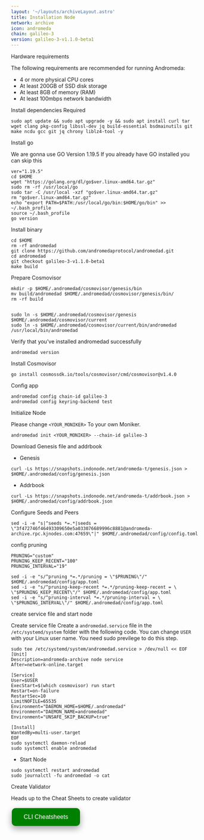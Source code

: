 ```yaml
---
layout: '~/layouts/archiveLayout.astro'
title: Installation Node
network: archive
icon: andromeda
chain: galileo-3
version: galileo-3-v1.1.0-beta1
---
```


 Hardware requirements

The following requirements are recommended for running Andromeda:

- 4 or more physical CPU cores
- At least 200GB of SSD disk storage
- At least 8GB of memory (RAM)
- At least 100mbps network bandwidth


 Install dependencies Required

```
sudo apt update && sudo apt upgrade -y && sudo apt install curl tar wget clang pkg-config libssl-dev jq build-essential bsdmainutils git make ncdu gcc git jq chrony liblz4-tool -y
```

 Install go

We are gonna use GO Version 1.19.5
If you already have GO installed you can skip this 

```
ver="1.19.5"
cd $HOME
wget "https://golang.org/dl/go$ver.linux-amd64.tar.gz"
sudo rm -rf /usr/local/go
sudo tar -C /usr/local -xzf "go$ver.linux-amd64.tar.gz"
rm "go$ver.linux-amd64.tar.gz"
echo "export PATH=$PATH:/usr/local/go/bin:$HOME/go/bin" >> ~/.bash_profile
source ~/.bash_profile
go version
```

 Install binary

```
cd $HOME
rm -rf andromedad
git clone https://github.com/andromedaprotocol/andromedad.git
cd andromedad
git checkout galileo-3-v1.1.0-beta1
make build
```

 Prepare Cosmovisor
```
mkdir -p $HOME/.andromedad/cosmovisor/genesis/bin
mv build/andromedad $HOME/.andromedad/cosmovisor/genesis/bin/
rm -rf build


sudo ln -s $HOME/.andromedad/cosmovisor/genesis $HOME/.andromedad/cosmovisor/current
sudo ln -s $HOME/.andromedad/cosmovisor/current/bin/andromedad /usr/local/bin/andromedad
```

Verify that you've installed andromedad successfully

```
andromedad version
```

 Install Cosmovisor
```
go install cosmossdk.io/tools/cosmovisor/cmd/cosmovisor@v1.4.0
```

 Config app

```
andromedad config chain-id galileo-3
andromedad config keyring-backend test
```

 Initialize Node

Please change `<YOUR_MONIKER>` To your own Moniker.

```
andromedad init <YOUR_MONIKER> --chain-id galileo-3
```

 Download Genesis file and addrbook

- Genesis

```
curl -Ls https://snapshots.indonode.net/andromeda-t/genesis.json > $HOME/.andromedad/config/genesis.json
```

- Addrbook

```
curl -Ls https://snapshots.indonode.net/andromeda-t/addrbook.json > $HOME/.andromedad/config/addrbook.json
```


 Configure Seeds and Peers

```
sed -i -e "s|^seeds *=.*|seeds = \"3f472746f46493309650e5a033076689996c8881@andromeda-archive.rpc.kjnodes.com:47659\"|" $HOME/.andromedad/config/config.toml
```

 config pruning

```
PRUNING="custom"
PRUNING_KEEP_RECENT="100"
PRUNING_INTERVAL="19"

sed -i -e "s/^pruning *=.*/pruning = \"$PRUNING\"/" $HOME/.andromedad/config/app.toml
sed -i -e "s/^pruning-keep-recent *=.*/pruning-keep-recent = \
\"$PRUNING_KEEP_RECENT\"/" $HOME/.andromedad/config/app.toml
sed -i -e "s/^pruning-interval *=.*/pruning-interval = \
\"$PRUNING_INTERVAL\"/" $HOME/.andromedad/config/app.toml
```


 create service file and start node

Create service file
Create a `andromedad.service` file in the `/etc/systemd/system` folder with the following code. 
You can change `USER` with your Linux user name. You need sudo previlege to do this step.

```
sudo tee /etc/systemd/system/andromedad.service > /dev/null << EOF
[Unit]
Description=andromeda-archive node service
After=network-online.target

[Service]
User=$USER
ExecStart=$(which cosmovisor) run start
Restart=on-failure
RestartSec=10
LimitNOFILE=65535
Environment="DAEMON_HOME=$HOME/.andromedad"
Environment="DAEMON_NAME=andromedad"
Environment="UNSAFE_SKIP_BACKUP=true"

[Install]
WantedBy=multi-user.target
EOF
sudo systemctl daemon-reload
sudo systemctl enable andromedad
```

- Start Node

```
sudo systemctl restart andromedad
sudo journalctl -fu andromedad -o cat
```

 Create Validator

Heads up to the Cheat Sheets to create validator

<a href="https://service.sychonix.com/archive/andromeda/cheat" target="_blank">
  <button style="background-color: green; border: none; color: white; padding: 15px 32px; text-align: center; text-decoration: none; display: inline-block; font-size: 16px; margin: 4px 2px; cursor: pointer; border-radius: 10px; box-shadow: 0 8px 16px 0 rgba(0,0,0,0.2), 0 6px 20px 0 rgba(0,0,0,0.19);" onmouseover="this.style.boxShadow='0 0 0 4px rgba(0,255,0,0.5)'" onmouseout="this.style.boxShadow='0 8px 16px 0 rgba(0,0,0,0.2), 0 6px 20px 0 rgba(0,0,0,0.19)'">CLI Cheatsheets</button>
</a>
